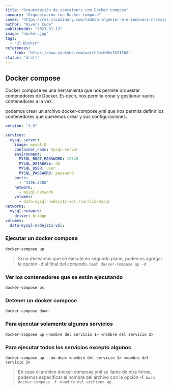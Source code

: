 ```yaml
---
title: "Orquestación de containers con Docker compose"
summary: "Orquestación con Docker compose"
cover: "https://res.cloudinary.com/lambda-ingenier-a-e-innovaci-n/image/upload/v1665983632/blog-Riverscode/Asincronismo-portada_dp7jbz.png"
author: "Rivers Code"
publishedAt: "2023-01-13"
image: "docker.jpg"
tags:
  - "📦 Docker"
references:
    link: "https://www.youtube.com/watch?v=bMknfKXIFA8"
status: "draft"
---
```


## Docker compose

Docker compose es una herramienta que nos permite orquestar contenedores de Docker. Es decir, nos permite crear y gestionar varios contenedores a la vez.

podemos crear un archivo docker-compose.yml que nos permita definir los contenedores que queremos crear y sus configuraciones.

```yml:docker-compose.yml
version: "3.9"

services:
  mysql-server:
    image: mysql:8
    container_name: mysql-server
    environment:
      MYSQL_ROOT_PASSWORD: 12345
      MYSQL_DATABASE: db
      MYSQL_USER: user
      MYSQL_PASSWORD: password
    ports:
      - "3306:3306"
    network:
      - mysql-network
    volumes:
      - data-mysql-nodejs11-vol:/var/lib/mysql
networks:
  mysql-network:
    driver: bridge
volumes:
  data-mysql-nodejs11-vol:
```
### Ejecutar un docker compose

```bash:terminal
docker-compose up
```

> Si no deseamos que se ejecute en segundo plano, podemos agregar la opción -d al final del comando. ```bash docker-compose up -d ```

### Ver los contenedores que se están ejecutando

```bash:terminal
docker-compose ps
```
### Detener un docker compose

```bash:terminal
docker-compose down
```

### Para ejecutar solamente algunos servicios

```bash:terminal
docker-compose up <nombre del servicio 1> <nombre del servicio 2>
```

### Para ejecutar todos los servicios excepto algunos

```bash:terminal
docker-compose up --no-deps <nombre del servicio 1> <nombre del servicio 2>
```

> En caso el archivo docker-compose.yml se llame de otra forma, podemos especificar el nombre del archivo con la opción -f. ```bash docker-compose -f <nombre del archivo> up```



